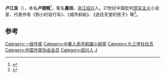 '''卢江良'''（{{bd|1972年||}}），本名'''卢钢粮'''<ref>{{Cite web |url=http://lqnews.zjol.com.cn/lqnews/system/2020/03/27/032363835.shtml |title=国家一级作家卢江良为龙泉宝剑著书 |access-date=2020-08-31 |archive-date=2020-12-02 |archive-url=https://web.archive.org/web/20201202132816/http://lqnews.zjol.com.cn/lqnews/system/2020/03/27/032363835.shtml |dead-url=no }}</ref>，笔名'''晨旭'''，[[浙江|浙江]][[绍兴|绍兴]]人。21世纪中国批判[[现实主义|现实主义]]小说家，代表作有《狗小的自行车》、《城市蚂蚁》、《逃往天堂的孩子》等<ref>{{Cite web |url=http://www.chinawriter.com.cn/n1/2016/0627/c404939-28489941.html |title=卢江良 - 中国作家网 |access-date=2020-08-31 |archive-date=2020-12-02 |archive-url=https://web.archive.org/web/20201202132814/http://www.chinawriter.com.cn/n1/2016/0627/c404939-28489941.html |dead-url=no }}</ref>。

==参考==
{{refs}}

{{normdaten}}
{{china-writer-stub}}
{{DEFAULTSORT:lu jiangliang}}
[[Category:一级作家|Category:一级作家]]
[[Category:中華人民共和國小說家|Category:中華人民共和國小說家]]
[[Category:九三学社社员|Category:九三学社社员]]
[[Category:中国作家协会会员|Category:中国作家协会会员]]
[[Category:绍兴人|Category:绍兴人]]
[[Category:盧姓|J]]